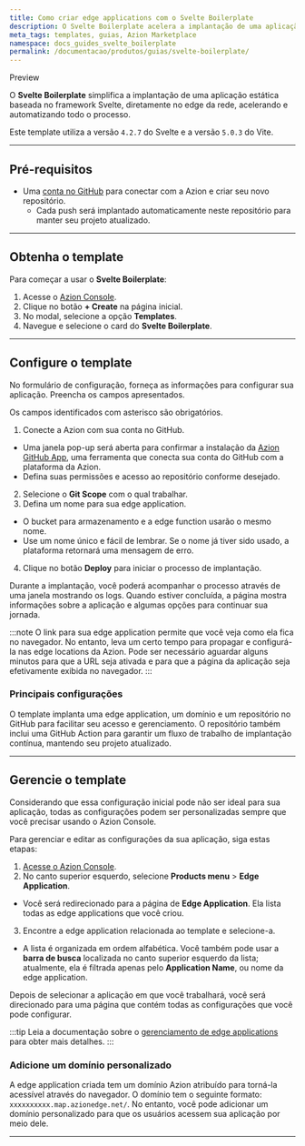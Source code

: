 ```yaml
---
title: Como criar edge applications com o Svelte Boilerplate
description: O Svelte Boilerplate acelera a implantação de uma aplicação estática baseada no framework Svelte, diretamente no edge.
meta_tags: templates, guias, Azion Marketplace
namespace: docs_guides_svelte_boilerplate
permalink: /documentacao/produtos/guias/svelte-boilerplate/
---
```



<Tag severity="info" client:only="vue">
Preview
</Tag>

O **Svelte Boilerplate** simplifica a implantação de uma aplicação estática baseada no framework Svelte, diretamente no edge da rede, acelerando e automatizando todo o processo.

Este template utiliza a versão `4.2.7` do Svelte e a versão `5.0.3` do Vite.

---

## Pré-requisitos

- Uma [conta no GitHub](https://github.com/signup) para conectar com a Azion e criar seu novo repositório.
  - Cada push será implantado automaticamente neste repositório para manter seu projeto atualizado.

---

## Obtenha o template

Para começar a usar o **Svelte Boilerplate**:

1. Acesse o [Azion Console](/pt-br/documentacao/produtos/guias/como-acessar-o-rtm/).
2. Clique no botão **+ Create** na página inicial.
3. No modal, selecione a opção **Templates**.
4. Navegue e selecione o card do **Svelte Boilerplate**.

---

## Configure o template

No formulário de configuração, forneça as informações para configurar sua aplicação. Preencha os campos apresentados.

Os campos identificados com asterisco são obrigatórios.

1. Conecte a Azion com sua conta no GitHub.
- Uma janela pop-up será aberta para confirmar a instalação da [Azion GitHub App](/pt-br/documentacao/produtos/guias/azion-github-app/), uma ferramenta que conecta sua conta do GitHub com a plataforma da Azion.
- Defina suas permissões e acesso ao repositório conforme desejado.
2. Selecione o **Git Scope** com o qual trabalhar.
3. Defina um nome para sua edge application.
- O bucket para armazenamento e a edge function usarão o mesmo nome.
- Use um nome único e fácil de lembrar. Se o nome já tiver sido usado, a plataforma retornará uma mensagem de erro.
4. Clique no botão **Deploy** para iniciar o processo de implantação.

Durante a implantação, você poderá acompanhar o processo através de uma janela mostrando os logs. Quando estiver concluída, a página mostra informações sobre a aplicação e algumas opções para continuar sua jornada.

:::note
O link para sua edge application permite que você veja como ela fica no navegador. No entanto, leva um certo tempo para propagar e configurá-la nas edge locations da Azion. Pode ser necessário aguardar alguns minutos para que a URL seja ativada e para que a página da aplicação seja efetivamente exibida no navegador.
:::

### Principais configurações

O template implanta uma edge application, um domínio e um repositório no GitHub para facilitar seu acesso e gerenciamento. O repositório também inclui uma GitHub Action para garantir um fluxo de trabalho de implantação contínua, mantendo seu projeto atualizado.

---

## Gerencie o template

Considerando que essa configuração inicial pode não ser ideal para sua aplicação, todas as configurações podem ser personalizadas sempre que você precisar usando o Azion Console.

Para gerenciar e editar as configurações da sua aplicação, siga estas etapas:

1. [Acesse o Azion Console](https://console.azion.com).
2. No canto superior esquerdo, selecione **Products menu** > **Edge Application**.
- Você será redirecionado para a página de **Edge Application**. Ela lista todas as edge applications que você criou.
3. Encontre a edge application relacionada ao template e selecione-a.
- A lista é organizada em ordem alfabética. Você também pode usar a **barra de busca** localizada no canto superior esquerdo da lista; atualmente, ela é filtrada apenas pelo **Application Name**, ou nome da edge application.

Depois de selecionar a aplicação em que você trabalhará, você será direcionado para uma página que contém todas as configurações que você pode configurar.

:::tip
Leia a documentação sobre o [gerenciamento de edge applications](/pt-br/documentacao/produtos/build/edge-application/primeiros-passos/) para obter mais detalhes.
:::

### Adicione um domínio personalizado

A edge application criada tem um domínio Azion atribuído para torná-la acessível através do navegador. O domínio tem o seguinte formato: `xxxxxxxxxx.map.azionedge.net/`. No entanto, você pode adicionar um domínio personalizado para que os usuários acessem sua aplicação por meio dele.


<LinkButton link="/pt-br/documentacao/produtos/guias/configurar-dominio/" label="consulte o guia para configurar domínios" severity="secondary" /> 

---

